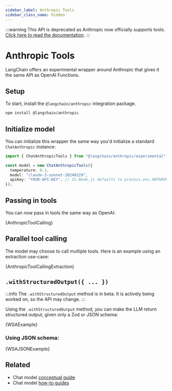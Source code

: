 ```yaml
---
sidebar_label: Anthropic Tools
sidebar_class_name: hidden
---
```


:::warning
This API is deprecated as Anthropic now officially supports tools. [Click here to read the documentation](/docs/integrations/chat/anthropic#tools).
:::

# Anthropic Tools

LangChain offers an experimental wrapper around Anthropic that gives it the same API as OpenAI Functions.

## Setup

To start, install the `@langchain/anthropic` integration package.


<IntegrationInstallTooltip></IntegrationInstallTooltip>

```bash npm2yarn
npm install @langchain/anthropic
```

## Initialize model

You can initialize this wrapper the same way you'd initialize a standard `ChatAnthropic` instance:


<UnifiedModelParamsTooltip></UnifiedModelParamsTooltip>

```typescript
import { ChatAnthropicTools } from "@langchain/anthropic/experimental";

const model = new ChatAnthropicTools({
  temperature: 0.1,
  model: "claude-3-sonnet-20240229",
  apiKey: "YOUR-API-KEY", // In Node.js defaults to process.env.ANTHROPIC_API_KEY
});
```

## Passing in tools

You can now pass in tools the same way as OpenAI:


<CodeBlock language="typescript">{AnthropicToolCalling}</CodeBlock>

## Parallel tool calling

The model may choose to call multiple tools. Here is an example using an extraction use-case:


<CodeBlock language="typescript">{AnthropicToolCallingExtraction}</CodeBlock>

## `.withStructuredOutput({ ... })`

:::info
The `.withStructuredOutput` method is in beta. It is actively being worked on, so the API may change.
:::

Using the `.withStructuredOutput` method, you can make the LLM return structured output, given only a Zod or JSON schema:


<CodeBlock language="typescript">{WSAExample}</CodeBlock>

### Using JSON schema:


<CodeBlock language="typescript">{WSAJSONExample}</CodeBlock>

## Related

- Chat model [conceptual guide](/docs/concepts/#chat-models)
- Chat model [how-to guides](/docs/how_to/#chat-models)
